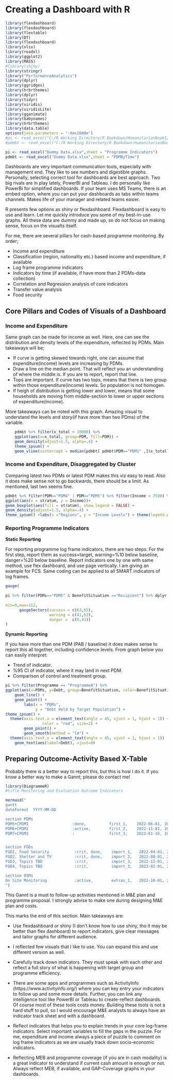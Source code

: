 # Creating a Dashboard with R

```r
library(flexdashboard)
library(flexdashboard)
library(flextable)
library(DT)
library(flexdashboard)
library(xlsx)
library(readxl)
library(ggplot2)
library(MASS)
#library(shiny)
library(stringr)
library("PerformanceAnalytics")
library(dplyr)
library(ggridges)
library(hrbrthemes)
library(dplyr)
library(tidyr)
library(viridis)
library(viridisLite)
library(gganimate)
library(babynames)
library(hrbrthemes)
library(data.table)
options(java.parameters = "-Xmx1000m")
#pi <- read_excel("C:/R Working Directory/R Bookdown/HumanitarianBook1/Dummy Data.xlsx",sheet = "Programme Indicators")
#pdmbt <- read_excel("C:/R Working Directory/R Bookdown/HumanitarianBook1/Dummy Data.xlsx",sheet = "PDMByTime")

pi <- read_excel("Dummy Data.xlsx",sheet = "Programme Indicators")
pdmbt <- read_excel("Dummy Data.xlsx",sheet = "PDMByTime")
```

Dashboards are very important communication tools, especially with management end. They like to see numbers and digestible graphs. Personally, selecting correct tool for dashboards are best approach. Two big rivals are in play lately, PowerBI and Tableau. I do personally like PowerBi for simplified dashboards. If your team uses MS Teams, there is an embed option, where you can put your dashboards as tabs within teams channels. Makes life of your manager and related teams easier.

R presents few options as shiny or flexdashboard. Flexdashboard is easy to use and learn. Let me quickly introduce you some of my best-in-use graphs. All these data are dummy and made up, so do not focus on making sense, focus on the visualts itself.

For me, there are several pillars for cash-based programme monitoring. By order;

-   Income and expenditure
-   Classification (region, nationality etc.) based income and expenditure, if available
-   Log frame programme indicators
-   Indicators by time (if available, if have more than 2 PDMs-data collection)
-   Correlation and Regression analysis of core indicators
-   Transfer value analysis 
-   Food security

##   Core Pillars and Codes of Visuals of a Dashboard

###    Income and Expenditure

Same graph can be made for income as well. Here, one can see the distribution and density levels of the expenditure, reflected by PDMs. Main takeaways will be;

-   If curve is getting skewed towards right, one can assume that expenditure(income) levels are increasing by PDMs.
-   Draw a line on the median point. That will reflect you an understanding of where the middle is. If you are to report, report that line.
-   Tops are important. If curve has two tops, means that there is two group within those expenditure(income) levels. So population is not homogen.
-   If heigh of distribution is getting lower and lower, means that some households are moving from middle-section to lower or upper sections of expenditure(income).

More takeaways can be noted with this graph. Amazing visual to understand the levels and story(if have more than two PDms) of the variable.

```r
    pdmbt %>% filter(x_total < 10000) %>% 
    ggplot(aes(x=x_total, group=PDM, fill=PDM)) +
    geom_density(adjust=1.5, alpha=.4) +
    theme_ipsum() + 
    geom_vline(xintercept = median(pdmbt[ pdmbt$PDM=="PDM1" ,]$x_total),color = "red", size = 1) +labs(x ="Expenditure Levels", y = "Density Levels")
```

###    Income and Expenditure, Disaggregated by Cluster

Comparing latest two PDMs or latest PDM makes this viz easy to read. Also it does make sense not to go backwards, there should be a limit. As mentioned, last two seems fine.

```r
pdmbt %>% filter(PDM=="PDM4" | PDM=="PDM5") %>% filter(Income < 7500) %>% filter(BenefitSit=="Recipient") %>%
ggplot(aes(x = stratum, y = Income))+ 
geom_boxplot(aes(fill = stratum), show.legend = FALSE) +    
geom_density(adjust=1.5, alpha=.4) +
theme_ipsum() +labs(x ="Regions", y = "Income Levels") + theme(legend.position = "none") + facet_grid(. ~ PDM)+coord_flip()
```

###    Reporting Programme Indicators

**Static Reporting**

For reporting programme log frame indicators, there are two steps. For the first step, report them as success=target, warning=%10 below baseline, danger=%20 below baseline. Report indicators one by one with same method, use flex dashboard, and use page vertically. I am giving an example for FCS. Same coding can be applied to all SMART indicators of log frames.

```r
gauge(
  
pi %>% filter(PDMs=="PDM5" & BenefitSituation =="Recipient") %>% dplyr::select(FCS) %>% colMeans(na.rm = TRUE) %>% as.vector(),
  
min=0,max=112,
      gaugeSectors(success = c(63,65),
                   warning = c(41,62),
                   danger =  c(0,41))
)
```

**Dynamic Reporting**

If you have more than one PDM (PAB / baseline) it does makes sense to report this all together, including confidence levels. From graph below you can easily interpret:

-   Trend of indicator.
-   %95 CI of indicator, where it may land in next PDM.
-   Comparison of control and treatment group.

```r
pi %>% filter(Programme == "ProgrammeA") %>%
ggplot(aes(x=PDMs, y=Debt, group=BenefitSituation, color=BenefitSituation)) +
    geom_line() +
    geom_point() +  
        labs(x = "PDMs",
             y = "Debt Held by Target Population") +    
theme_ipsum() + 
  theme(axis.text.x = element_text(angle = 45, vjust = 1, hjust = 1)) +  geom_hline(yintercept=1500, linetype="dashed", 
                color = "red", size=2) +
        geom_point() +
        geom_smooth(method = "lm") + 
  theme(axis.text.x = element_text(angle = 45, vjust = 1, hjust = 1))  +
    geom_text(aes(label=Debt), vjust=0)
```

##    Preparing Outcome-Activity Based X-Table

Probably there is a better way to report this, but this is how I do it. If you know a better way to make a Gannt; please do contact me!

```r
library(DiagrammeR)
#title Monitoring and Evaluation Outcome Indicators

mermaid("
gantt
dateFormat  YYYY-MM-DD

section PDMs
PDM5+CPDM1                   :done,          first_1,    2022-06-01, 2022-11-01
PDM6+CPDM2                   :active,        first_2,    2022-11-01, 2023-01-15
PDM7+CPDM3                   :               first_3,    2023-01-16, 2023-04-15


section FGDs
FGD1, Food Security           :crit, done,    import_1,   2022-04-01, 2022-05-01
FGD2, Shelter and TV          :crit, done,    import_2,   2022-08-01, 2022-09-01
FGD3, Topics TBD              :crit,          import_3,   2022-12-01, 2023-01-01
FGD4, Topics TBD              :crit,          import_3,   2023-02-01, 2023-03-01

section OSMs
On Site Monitoring            :active,        extras_1,   2022-10-01, 2023-04-01
")
```

This Gannt is a must to follow-up activities mentioned in M&E plan and programme proposal. I strongly advise to make one during designing M&E plan and costs.

This marks the end of this section. Main takeaways are:

-   Use flexdashboard or shiny (I don't know how to use shiny, tho it may be better than flex dashboard) to report indicators, give clear messages and tailor graphs for different audience.

-   I reflected few visuals that I like to use. You can expand this and use different version as well.

-   Carefully track down indicators. They must speak with each other and reflect a full story of what is happening with target group and programme efficiency.

-   There are some apps and programmes such as ActivityInfo (https://www.activityinfo.org/) where you can key entry your indicators to follow up and some more details. Further, you can link any intelligence tool like PowerBI or Tableau to create-reflect dashboards. Of course most of these tools costs money. Building these tools is not a hard stuff to pull, so I would encourage M&E analysts to always have an indicator track sheet and with a dashboard.

-   Reflect indicators that helps you to explain trends in your core log-frame indicators. Select important variables to fill the gaps in the puzzle. For me, expenditure and income always a piece of puzzle to comment on log frame indicators as we are usually track down socio-economic indicators.

-   Reflecting MEB and programme coverage (if you are in cash modality) is a great indicator to understand if current cash amount is enough or not. Always reflect MEB, if available, and GAP-Coverage graphs in your dashboards.





